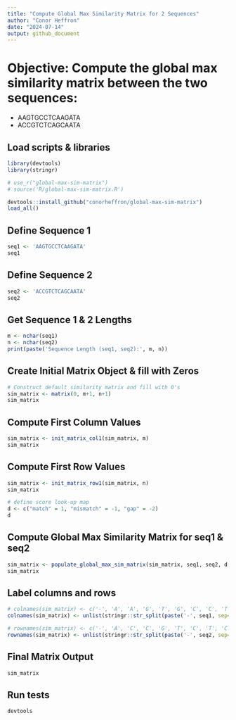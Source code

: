 ```yaml
---
title: "Compute Global Max Similarity Matrix for 2 Sequences"
author: "Conor Heffron"
date: "2024-07-14"
output: github_document
---
```


# Objective: Compute the global max similarity matrix between the two sequences:

-   AAGTGCCTCAAGATA
-   ACCGTCTCAGCAATA

## Load scripts & libraries

```r
library(devtools)
library(stringr)

# use_r("global-max-sim-matrix")
# source('R/global-max-sim-matrix.R')

devtools::install_github("conorheffron/global-max-sim-matrix")
load_all()
```

## Define Sequence 1

```r
seq1 <- 'AAGTGCCTCAAGATA'
seq1
```

## Define Sequence 2

```r
seq2 <- 'ACCGTCTCAGCAATA'
seq2
```

## Get Sequence 1 & 2 Lengths

```r
m <- nchar(seq1)
n <- nchar(seq2)
print(paste('Sequence Length (seq1, seq2):', m, n))
```

## Create Initial Matrix Object & fill with Zeros

```r
# Construct default similarity matrix and fill with 0's
sim_matrix <- matrix(0, m+1, n+1)
sim_matrix
```

## Compute First Column Values

```r
sim_matrix <- init_matrix_col1(sim_matrix, m)
sim_matrix
```

## Compute First Row Values

```r
sim_matrix <- init_matrix_row1(sim_matrix, n)
sim_matrix
```

```r
# define score look-up map
d <- c("match" = 1, "mismatch" = -1, "gap" = -2)
d
```

## Compute Global Max Similarity Matrix for seq1 & seq2

```r
sim_matrix <- populate_global_max_sim_matrix(sim_matrix, seq1, seq2, d, m, n)
sim_matrix
```

## Label columns and rows

```r
# colnames(sim_matrix) <- c('-', 'A', 'A', 'G', 'T', 'G', 'C', 'C', 'T', 'C', 'A', 'A', 'G', 'A', 'T', 'A')
colnames(sim_matrix) <- unlist(stringr::str_split(paste('-', seq1, sep=''), boundary("character")))

# rownames(sim_matrix) <- c('-', 'A', 'C', 'C', 'G', 'T', 'C', 'T', 'C', 'A', 'G', 'C', 'A', 'A', 'T', 'A')
rownames(sim_matrix) <- unlist(stringr::str_split(paste('-', seq2, sep=''), boundary("character")))
```

## Final Matrix Output

```r
sim_matrix
```

## Run tests

```r
devtools
```

